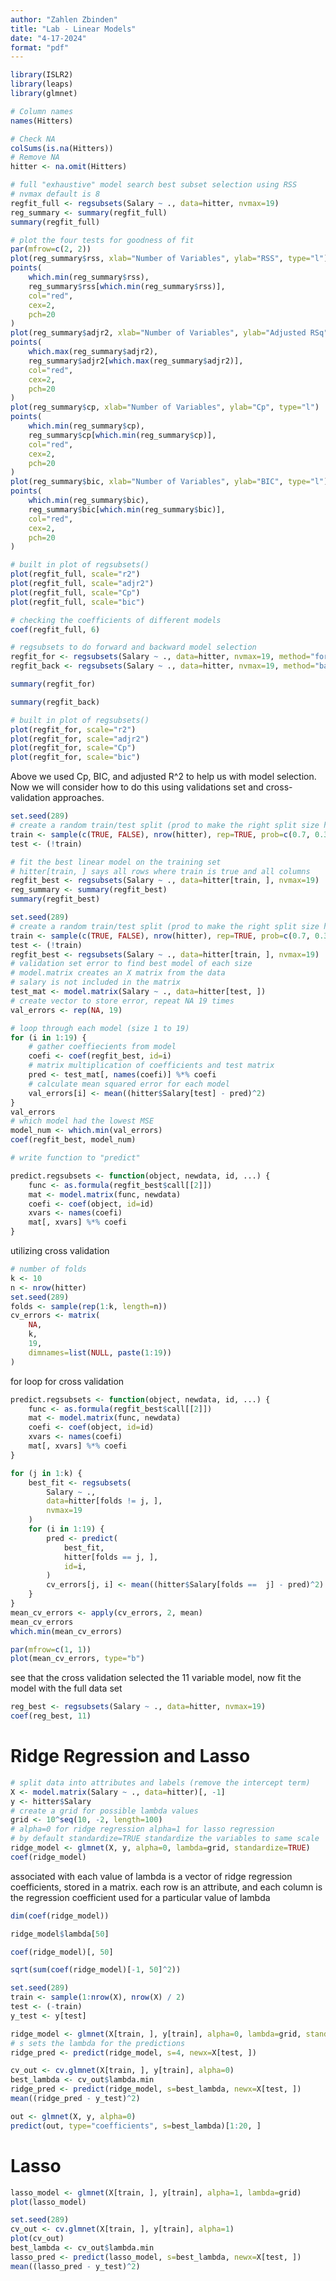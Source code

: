 ```yaml
---
author: "Zahlen Zbinden"
title: "Lab - Linear Models"
date: "4-17-2024"
format: "pdf"
---
```



```r
library(ISLR2)
library(leaps)
library(glmnet)
```

```r
# Column names
names(Hitters)
```

```r
# Check NA 
colSums(is.na(Hitters))
# Remove NA
hitter <- na.omit(Hitters)
```

```r
# full "exhaustive" model search best subset selection using RSS
# nvmax default is 8
regfit_full <- regsubsets(Salary ~ ., data=hitter, nvmax=19)
reg_summary <- summary(regfit_full)
summary(regfit_full)
```

```r
# plot the four tests for goodness of fit
par(mfrow=c(2, 2))
plot(reg_summary$rss, xlab="Number of Variables", ylab="RSS", type="l")
points(
    which.min(reg_summary$rss),
    reg_summary$rss[which.min(reg_summary$rss)],
    col="red",
    cex=2,
    pch=20
)
plot(reg_summary$adjr2, xlab="Number of Variables", ylab="Adjusted RSq", type="l")
points(
    which.max(reg_summary$adjr2),
    reg_summary$adjr2[which.max(reg_summary$adjr2)],
    col="red",
    cex=2,
    pch=20
)
plot(reg_summary$cp, xlab="Number of Variables", ylab="Cp", type="l")
points(
    which.min(reg_summary$cp),
    reg_summary$cp[which.min(reg_summary$cp)],
    col="red",
    cex=2,
    pch=20
)
plot(reg_summary$bic, xlab="Number of Variables", ylab="BIC", type="l")
points(
    which.min(reg_summary$bic),
    reg_summary$bic[which.min(reg_summary$bic)],
    col="red",
    cex=2,
    pch=20
)
```

```r
# built in plot of regsubsets()
plot(regfit_full, scale="r2")
plot(regfit_full, scale="adjr2")
plot(regfit_full, scale="Cp")
plot(regfit_full, scale="bic")
```

```r
# checking the coefficients of different models
coef(regfit_full, 6)
```

```r
# regsubsets to do forward and backward model selection
regfit_for <- regsubsets(Salary ~ ., data=hitter, nvmax=19, method="forward")
regfit_back <- regsubsets(Salary ~ ., data=hitter, nvmax=19, method="backward")
```

```r
summary(regfit_for)
```

```r
summary(regfit_back)
```

```r
# built in plot of regsubsets()
plot(regfit_for, scale="r2")
plot(regfit_for, scale="adjr2")
plot(regfit_for, scale="Cp")
plot(regfit_for, scale="bic")
```

Above we used Cp, BIC, and adjusted R^2 to help us with model selection. Now we will consider how to do this using validations set and cross-validation approaches.

```r
set.seed(289)
# create a random train/test split (prod to make the right split size here 70/30)
train <- sample(c(TRUE, FALSE), nrow(hitter), rep=TRUE, prob=c(0.7, 0.3))
test <- (!train)
```


```r
# fit the best linear model on the training set
# hitter[train, ] says all rows where train is true and all columns
regfit_best <- regsubsets(Salary ~ ., data=hitter[train, ], nvmax=19)
reg_summary <- summary(regfit_best)
summary(regfit_best)
```


```r
set.seed(289)
# create a random train/test split (prod to make the right split size here 70/30)
train <- sample(c(TRUE, FALSE), nrow(hitter), rep=TRUE, prob=c(0.7, 0.3))
test <- (!train)
regfit_best <- regsubsets(Salary ~ ., data=hitter[train, ], nvmax=19)
# validation set error to find best model of each size
# model.matrix creates an X matrix from the data
# salary is not included in the matrix
test_mat <- model.matrix(Salary ~ ., data=hitter[test, ])
# create vector to store error, repeat NA 19 times
val_errors <- rep(NA, 19)

# loop through each model (size 1 to 19)
for (i in 1:19) {
    # gather coeffiecients from model
    coefi <- coef(regfit_best, id=i)
    # matrix multiplication of coefficients and test matrix
    pred <- test_mat[, names(coefi)] %*% coefi
    # calculate mean squared error for each model
    val_errors[i] <- mean((hitter$Salary[test] - pred)^2)
}
val_errors
# which model had the lowest MSE
model_num <- which.min(val_errors)
coef(regfit_best, model_num)
```



```r
# write function to "predict"

predict.regsubsets <- function(object, newdata, id, ...) {
    func <- as.formula(regfit_best$call[[2]])
    mat <- model.matrix(func, newdata)
    coefi <- coef(object, id=id)
    xvars <- names(coefi)
    mat[, xvars] %*% coefi
}
```

utilizing cross validation

```r
# number of folds
k <- 10
n <- nrow(hitter)
set.seed(289)
folds <- sample(rep(1:k, length=n))
cv_errors <- matrix(
    NA,
    k,
    19,
    dimnames=list(NULL, paste(1:19))
)
```

for loop for cross validation


```r

predict.regsubsets <- function(object, newdata, id, ...) {
    func <- as.formula(regfit_best$call[[2]])
    mat <- model.matrix(func, newdata)
    coefi <- coef(object, id=id)
    xvars <- names(coefi)
    mat[, xvars] %*% coefi
}

for (j in 1:k) {
    best_fit <- regsubsets(
        Salary ~ .,
        data=hitter[folds != j, ],
        nvmax=19
    )
    for (i in 1:19) {
        pred <- predict(
            best_fit,
            hitter[folds == j, ],
            id=i,
        )
        cv_errors[j, i] <- mean((hitter$Salary[folds ==  j] - pred)^2)
    }
}
mean_cv_errors <- apply(cv_errors, 2, mean)
mean_cv_errors
which.min(mean_cv_errors)
```

```r
par(mfrow=c(1, 1))
plot(mean_cv_errors, type="b")
```

see that the cross validation selected the 11 variable model, now fit the model with the full data set

```r
reg_best <- regsubsets(Salary ~ ., data=hitter, nvmax=19)
coef(reg_best, 11)
```

# Ridge Regression and Lasso

```r
# split data into attributes and labels (remove the intercept term)
X <- model.matrix(Salary ~ ., data=hitter)[, -1]
y <- hitter$Salary
# create a grid for possible lambda values
grid <- 10^seq(10, -2, length=100)
# alpha=0 for ridge regression alpha=1 for lasso regression
# by default standardize=TRUE standardize the variables to same scale
ridge_model <- glmnet(X, y, alpha=0, lambda=grid, standardize=TRUE)
coef(ridge_model)
```

associated with each value of lambda is a vector of ridge regression coefficients, stored in a matrix. each row is an attribute, and each column is the regression coefficient used for a particular value of lambda

```r
dim(coef(ridge_model))
```

```r
ridge_model$lambda[50]
```

```r
coef(ridge_model)[, 50]
```

```r
sqrt(sum(coef(ridge_model)[-1, 50]^2))
```

```r
set.seed(289)
train <- sample(1:nrow(X), nrow(X) / 2)
test <- (-train)
y_test <- y[test]
```

```r
ridge_model <- glmnet(X[train, ], y[train], alpha=0, lambda=grid, standardize=TRUE)
# s sets the lambda for the predictions
ridge_pred <- predict(ridge_model, s=4, newx=X[test, ])
```

```r
cv_out <- cv.glmnet(X[train, ], y[train], alpha=0)
best_lambda <- cv_out$lambda.min
ridge_pred <- predict(ridge_model, s=best_lambda, newx=X[test, ])
mean((ridge_pred - y_test)^2)
```

```r
out <- glmnet(X, y, alpha=0)
predict(out, type="coefficients", s=best_lambda)[1:20, ]
```


# Lasso

```r
lasso_model <- glmnet(X[train, ], y[train], alpha=1, lambda=grid)
plot(lasso_model)
```


```r
set.seed(289)
cv_out <- cv.glmnet(X[train, ], y[train], alpha=1)
plot(cv_out)
best_lambda <- cv_out$lambda.min
lasso_pred <- predict(lasso_model, s=best_lambda, newx=X[test, ])
mean((lasso_pred - y_test)^2)
```